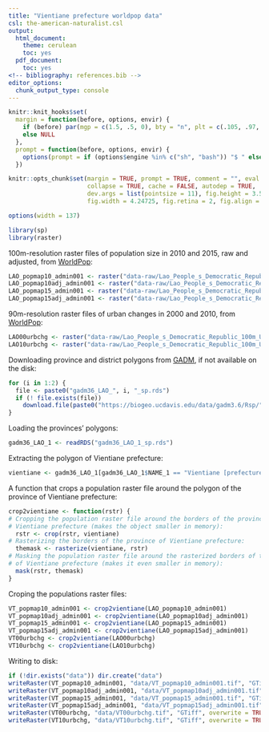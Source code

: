```yaml
---
title: "Vientiane prefecture worldpop data"
csl: the-american-naturalist.csl
output:
  html_document:
    theme: cerulean
    toc: yes
  pdf_document:
    toc: yes
<!-- bibliography: references.bib -->
editor_options: 
  chunk_output_type: console
---
```


<!--
IMAGES:
Insert them with: ![alt text](image.png)
You can also resize them if needed: convert image.png -resize 50% image.png
If you want to center the image, go through HTML code:
<div style="text-align:center"><img src ="image.png"/></div>

REFERENCES:
For references: Put all the bibTeX references in the file "references.bib"
in the current folder and cite the references as @key or [@key] in the text.
Uncomment the bibliography field in the above header and put a "References"
title wherever you want to display the reference list.
-->

<style type="text/css">
.main-container {
  max-width: 1370px;
  margin-left: auto;
  margin-right: auto;
}
</style>

```r
knitr::knit_hooks$set(
  margin = function(before, options, envir) {
    if (before) par(mgp = c(1.5, .5, 0), bty = "n", plt = c(.105, .97, .13, .97))
    else NULL
  },
  prompt = function(before, options, envir) {
    options(prompt = if (options$engine %in% c("sh", "bash")) "$ " else "> ")
  })

knitr::opts_chunk$set(margin = TRUE, prompt = TRUE, comment = "", eval = FALSE,
                      collapse = TRUE, cache = FALSE, autodep = TRUE,
                      dev.args = list(pointsize = 11), fig.height = 3.5,
                      fig.width = 4.24725, fig.retina = 2, fig.align = "center")

options(width = 137)
```

```r
library(sp)
library(raster)
```

100m-resolution raster files of population size in 2010 and 2015, raw and adjusted,
from [WorldPop](https://www.worldpop.org/geodata/summary?id=61):

```r
LAO_popmap10_admin001 <- raster("data-raw/Lao_People_s_Democratic_Republic_100m_Population/LAO_popmap10_admin001_v2.tif")
LAO_popmap10adj_admin001 <- raster("data-raw/Lao_People_s_Democratic_Republic_100m_Population/LAO_popmap10adj_admin001_v2.tif")
LAO_popmap15_admin001 <- raster("data-raw/Lao_People_s_Democratic_Republic_100m_Population/LAO_popmap15_admin001_v2.tif")
LAO_popmap15adj_admin001 <- raster("data-raw/Lao_People_s_Democratic_Republic_100m_Population/LAO_popmap15adj_admin001_v2.tif")
```

90m-resolution raster files of urban changes in 2000 and 2010, from
[WorldPop](https://www.worldpop.org/geodata/summary?id=1228):

```r
LAO00urbchg <- raster("data-raw/Lao_People_s_Democratic_Republic_100m_Urban_change/LAO00urbchg.tif")
LAO10urbchg <- raster("data-raw/Lao_People_s_Democratic_Republic_100m_Urban_change/LAO10urbchg.tif")
```

Downloading province and district polygons from [GADM](https://gadm.org), if not
available on the disk:

```r
for (i in 1:2) {
  file <- paste0("gadm36_LAO_", i, "_sp.rds")
  if (! file.exists(file))
    download.file(paste0("https://biogeo.ucdavis.edu/data/gadm3.6/Rsp/", file), file)
}
```

Loading the provinces' polygons:

```r
gadm36_LAO_1 <- readRDS("gadm36_LAO_1_sp.rds")
```

Extracting the polygon of Vientiane prefecture:

```r
vientiane <- gadm36_LAO_1[gadm36_LAO_1$NAME_1 == "Vientiane [prefecture]", ]
```

A function that crops a population raster file around the polygon of the province
of Vientiane prefecture:

```r
crop2vientiane <- function(rstr) {
# Cropping the population raster file around the borders of the province of
# Vientiane prefecture (makes the object smaller in memory):
  rstr <- crop(rstr, vientiane)
# Rasterizing the borders of the province of Vientiane prefecture:
  themask <- rasterize(vientiane, rstr)
# Masking the population raster file around the rasterized borders of the province
# of Vientiane prefecture (makes it even smaller in memory):
  mask(rstr, themask)
}
```

Croping the populations raster files:

```r
VT_popmap10_admin001 <- crop2vientiane(LAO_popmap10_admin001)
VT_popmap10adj_admin001 <- crop2vientiane(LAO_popmap10adj_admin001)
VT_popmap15_admin001 <- crop2vientiane(LAO_popmap15_admin001)
VT_popmap15adj_admin001 <- crop2vientiane(LAO_popmap15adj_admin001)
VT00urbchg <- crop2vientiane(LAO00urbchg)
VT10urbchg <- crop2vientiane(LAO10urbchg)
```

Writing to disk:

```r
if (!dir.exists("data")) dir.create("data")
writeRaster(VT_popmap10_admin001, "data/VT_popmap10_admin001.tif", "GTiff", overwrite = TRUE)
writeRaster(VT_popmap10adj_admin001, "data/VT_popmap10adj_admin001.tif", "GTiff", overwrite = TRUE)
writeRaster(VT_popmap15_admin001, "data/VT_popmap15_admin001.tif", "GTiff", overwrite = TRUE)
writeRaster(VT_popmap15adj_admin001, "data/VT_popmap15adj_admin001.tif", "GTiff", overwrite = TRUE)
writeRaster(VT00urbchg, "data/VT00urbchg.tif", "GTiff", overwrite = TRUE)
writeRaster(VT10urbchg, "data/VT10urbchg.tif", "GTiff", overwrite = TRUE)
```

